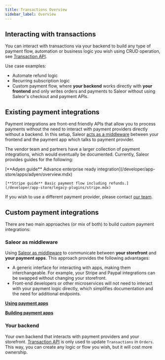 ```yaml
---
title: Transactions Overview
sidebar_label: Overview
---
```



## Interacting with transactions

You can interact with transactions via your backend to build any type of payment flow, automation or business logic you wish using CRUD operation, see [Transaction API](/developer/payments/transactions.mdx).

Use case examples:

- Automate refund logic
- Recurring subscription logic
- Custom payment flow, where **your backend** works directly with **your frontend** and only writes orders and payments to Saleor without using Saleor's checkout and payment APIs.

## Existing payment integrations

Payment integrations are front-end friendly APIs that allow you to process payments without the need to interact with payment providers directly without a backend. In this setup, Saleor [acts as a middleware](/developer/payments/payment-apps.mdx#processing-payments-with-the-payment-app) between your frontend and the payment app which talks to payment provider.

The vendor team and partners have a larger collection of payment integrations, which would eventually be documented. Currently, Saleor provides guides for the following:

<CardGrid>
    [**Adyen guide** Advance enterprise ready integration](/developer/app-store/apps/adyen/overview.mdx)

    [**Stripe guide** Basic payment flow including refunds.](/developer/app-store/legacy-plugins/stripe.mdx)

</CardGrid>

If you wish to use a different payment provider, please contact [our team](mailto:hello@saleor.io).

## Custom payment integrations

There are two main approaches (or mix of both) to build custom payment integrations:

### Saleor as middleware

Using [Saleor as middleware](/developer/payments/payment-apps.mdx) to communicate between **your storefront** and **your payment apps**.
This approach provides the following advantages:

- A generic interface for interacting with apps, making them interchangeable. For example, your Stripe and Paypal integrations can be swapped without changing your storefront.
- Front-end developers or other microservices will not need to interact with your payment logic directly, which simplifies documentation and the need for additional endpoints.

<CardGrid>

[<CreditCard size={32} strokeWidth={1.5} /> **Using payment apps**](/developer/payments/payment-apps.mdx)

[<DraftingCompass size={32} strokeWidth={1.5} /> **Building payment apps**](/developer/extending/apps/building-payment-app.mdx)

</CardGrid>

### Your backend

Your own backend that interacts with payment providers and your storefront. [Transaction API](/developer/payments/transactions.mdx) is only used to update `Transactions` in `Orders`. This way, you can create any logic or flow you wish, but it will cost more ownership.
